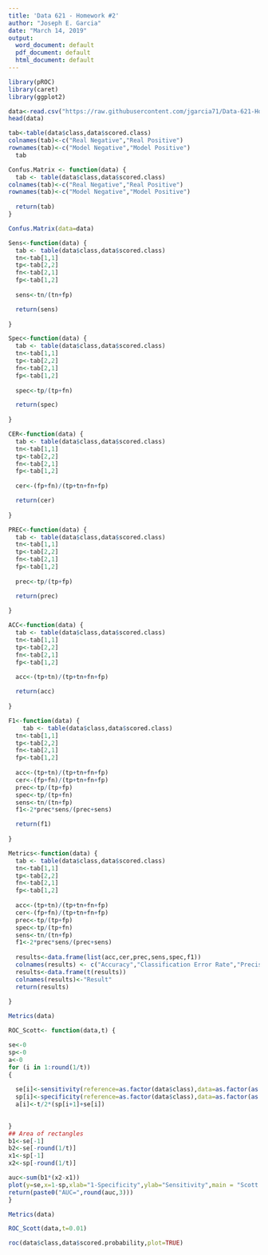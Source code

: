 ---
title: 'Data 621 - Homework #2'
author: "Joseph E. Garcia"
date: "March 14, 2019"
output:
  word_document: default
  pdf_document: default
  html_document: default
---
```{r}
library(pROC)
library(caret)
library(ggplot2)
```

```{r}
data<-read.csv("https://raw.githubusercontent.com/jgarcia71/Data-621-Homeworks-Spring-2019/master/classification-output-data.csv")
head(data)
```

```{r}
tab<-table(data$class,data$scored.class)
colnames(tab)<-c("Real Negative","Real Positive")
rownames(tab)<-c("Model Negative","Model Positive")
  tab
```

```{r}
Confus.Matrix <- function(data) {
  tab <- table(data$class,data$scored.class)
colnames(tab)<-c("Real Negative","Real Positive")
rownames(tab)<-c("Model Negative","Model Positive")
  
  return(tab)
}

Confus.Matrix(data=data)
```

```{r}
Sens<-function(data) {
  tab <- table(data$class,data$scored.class)
  tn<-tab[1,1]
  tp<-tab[2,2]
  fn<-tab[2,1]
  fp<-tab[1,2]
  
  sens<-tn/(tn+fp)

  return(sens)
  
}

Spec<-function(data) {
  tab <- table(data$class,data$scored.class)
  tn<-tab[1,1]
  tp<-tab[2,2]
  fn<-tab[2,1]
  fp<-tab[1,2]
  
  spec<-tp/(tp+fn)

  return(spec)
  
}

CER<-function(data) {
  tab <- table(data$class,data$scored.class)
  tn<-tab[1,1]
  tp<-tab[2,2]
  fn<-tab[2,1]
  fp<-tab[1,2]
  
  cer<-(fp+fn)/(tp+tn+fn+fp)

  return(cer)
  
}

PREC<-function(data) {
  tab <- table(data$class,data$scored.class)
  tn<-tab[1,1]
  tp<-tab[2,2]
  fn<-tab[2,1]
  fp<-tab[1,2]
  
  prec<-tp/(tp+fp)

  return(prec)
  
}

ACC<-function(data) {
  tab <- table(data$class,data$scored.class)
  tn<-tab[1,1]
  tp<-tab[2,2]
  fn<-tab[2,1]
  fp<-tab[1,2]
  
  acc<-(tp+tn)/(tp+tn+fn+fp)

  return(acc)
  
}

F1<-function(data) {
    tab <- table(data$class,data$scored.class)
  tn<-tab[1,1]
  tp<-tab[2,2]
  fn<-tab[2,1]
  fp<-tab[1,2]
  
  acc<-(tp+tn)/(tp+tn+fn+fp)
  cer<-(fp+fn)/(tp+tn+fn+fp)
  prec<-tp/(tp+fp)
  spec<-tp/(tp+fn)
  sens<-tn/(tn+fp)
  f1<-2*prec*sens/(prec+sens)

  return(f1)
  
}

Metrics<-function(data) {
  tab <- table(data$class,data$scored.class)
  tn<-tab[1,1]
  tp<-tab[2,2]
  fn<-tab[2,1]
  fp<-tab[1,2]
  
  acc<-(tp+tn)/(tp+tn+fn+fp)
  cer<-(fp+fn)/(tp+tn+fn+fp)
  prec<-tp/(tp+fp)
  spec<-tp/(tp+fn)
  sens<-tn/(tn+fp)
  f1<-2*prec*sens/(prec+sens)
  
  results<-data.frame(list(acc,cer,prec,sens,spec,f1))
  colnames(results) <- c("Accuracy","Classification Error Rate","Precision","Sensitivity","Specificity","F1 Score")
  results<-data.frame(t(results))
  colnames(results)<-"Result"
  return(results)
  
}

Metrics(data)
```

```{r}
ROC_Scott<- function(data,t) {

se<-0
sp<-0
a<-0
for (i in 1:round(1/t))
{
  
  se[i]<-sensitivity(reference=as.factor(data$class),data=as.factor(as.numeric(data$scored.probability > 0.01*i)))
  sp[i]<-specificity(reference=as.factor(data$class),data=as.factor(as.numeric(data$scored.probability > 0.01*i)))
  a[i]<-t/2*(sp[i+1]+se[i])
  

}
## Area of rectangles
b1<-se[-1]
b2<-se[-round(1/t)]
x1<-sp[-1]
x2<-sp[-round(1/t)]

auc<-sum(b1*(x2-x1))
plot(y=se,x=1-sp,xlab="1-Specificity",ylab="Sensitivity",main = "Scott ROC",type="l")
return(paste0("AUC=",round(auc,3)))
}
```

```{r}
Metrics(data)
```

```{r}
ROC_Scott(data,t=0.01)
```

```{r}
roc(data$class,data$scored.probability,plot=TRUE)
```

